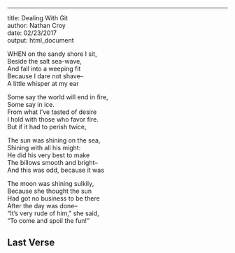 ---
title: Dealing With Git  
author: Nathan Croy  
date: 02/23/2017  
output: html_document  


<!-- Do not modify or change any text in "!--" bracketed areas such as this --- these are instructions to
you, if you change any of this the git program will notice it and compromise your git merging strategy !-->  
WHEN on the sandy shore I sit,  
Beside the salt sea-wave,  
And fall into a weeping fit  
Because I dare not shave--  
A little whisper at my ear   

<!--Put the first five lines of a poem by Lewis Carrol in this section!-->

Some say the world will end in fire,  
Some say in ice.  
From what I've tasted of desire  
I hold with those who favor fire.  
But if it had to perish twice,  

<!--Put the first five lines of a poem by Robert Frost here!-->

 The sun was shining on the sea,  
Shining with all his might:  
He did his very best to make  
The billows smooth and bright--  
And this was odd, because it was  
  
The moon was shining sulkily,  
Because she thought the sun  
Had got no business to be there  
After the day was done--  
"It's very rude of him," she said,  
"To come and spoil the fun!"  

<!--Put the first two verses of The Walrus and the Carpenter here!-->

## Last Verse
<!--Put a short poem of your choice 8-20 lines,here!-->
